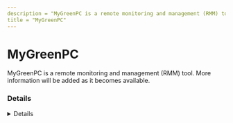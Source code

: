 ```yaml
---
description = "MyGreenPC is a remote monitoring and management (RMM) tool. More information will be added as it becomes available."
title = "MyGreenPC"
---
```




# MyGreenPC

MyGreenPC is a remote monitoring and management (RMM) tool. More information will be added as it becomes available.

### Details
<Details author={""}
         category={""}
         created={""}
         website={""}
         lastModified={"2-26-2024"}
         privileges={""}
         free={ false }
         verification={ false }
/>

#### Installation Paths
<Card code={ ["mygreenpc.exe"] }/>





### Forensic Artifacts




#### Network Artifacts
<EuiSpacer size="xl"/>
<NetworkArtifactsTable data={ [{"Description": "Known remote domains", "Domains": ["*mygreenpc.com"], "Ports": []}] }/>




### Detections
- Detects potential network activity of MyGreenPC RMM tool
  - [Sigma Rule](https://github.com/magicsword-io/LOLRMM/blob/main/detections/sigma/mygreenpc_network_sigma.yml)
- Detects potential processes activity of MyGreenPC RMM tool
  - [Sigma Rule](https://github.com/magicsword-io/LOLRMM/blob/main/detections/sigma/mygreenpc_processes_sigma.yml)

### References
- [http://www.mygreenpc.com/](http://www.mygreenpc.com/)

